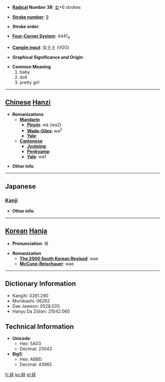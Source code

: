 * '''[[Wiktionary:Chinese radical index| Radical]] Number 38''': [[Wiktionary:Chinese radical index 女|女]]+6 strokes

* '''[[Wiktionary:Chinese total strokes index|Stroke number]]''': [[Wiktionary:Chinese total strokes index 9|9]]

* '''Stroke order''': 

* '''[[Wiktionary:Chinese four corner index|Four-Corner System]]''': 4441<sub>4</sub>

* '''[[Wiktionary:Chinese Cangjie index|Cangjie input]]''': 女土土 (VGG)

* '''Graphical Significance and Origin''': 

* '''Common Meaning'''
*#baby
*# doll
*# pretty girl


----

== [[Chinese]] [[Hanzi]] ==

* '''Romanizations'''
** '''[[Mandarin]]'''
*** '''[[Pinyin]]''': wá (wa2)
*** '''[[Wade-Giles]]''': wa<sup>2</sup>
*** '''[[Yale]]''': 
** '''[[Cantonese]]'''
*** '''[[Jyutping]]''':
*** '''[[Penkyamp]]''': 
*** '''[[Yale]]''': wa1

* '''Other info''': 

----

==Japanese==
===[[Kanji]]===
{{kanji|on readings=[[あ]] (a), [[あい]] (ai)|kun readings=[[うつくしい]] (utsukushii)}}

* '''Other info''':  

----

== [[Korean]] [[Hanja]] ==

* '''Pronunciation''': 왜

* '''Romanization'''
** '''[[The 2000 South Korean Revised Romanization|The 2000 South Korean Revised]]''': wae
** '''[[McCune-Reischauer]]''': wae

----

== Dictionary Information ==

* KangXi: 0261.290
* Morobashi: 06262
* Dae Jaweon: 0528.020
* Hanyu Da Zidian: 21042.060

== Technical Information ==

* '''Unicode''':
** Hex: 5A03
** Decimal: 23043
* '''Big5''':
** Hex: ABBD
** Decimal: 43965

[[fr:娃]]
[[ko:娃]]
[[pl:娃]]